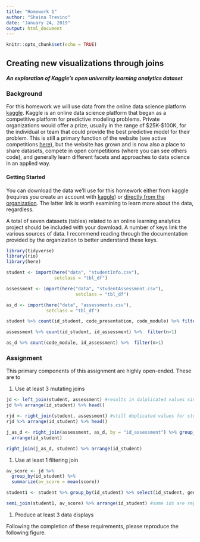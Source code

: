 ```yaml
---
title: "Homework 1"
author: "Shaina Trevino"
date: "January 24, 2019"
output: html_document
---
```


```r
knitr::opts_chunk$set(echo = TRUE)
```

## Creating new visualizations through joins

#### _An exploration of Kaggle's open university learning analytics dataset_

### Background

For this homework we will use data from the online data science platform [kaggle](https://www.kaggle.com/). Kaggle is an online data science platform that began as a competitive platform for predictive modeling problems. Private organizations would offer a prize, usually in the range of \$25K-$100K, for the individual or team that could provide the best predictive model for their problem. This is still a primary function of the website (see active competitions [here](https://www.kaggle.com/competitions>)), but the website has grown and is now also a place to share datasets, compete in open competitions (where you can see others code), and generally learn different facets and approaches to data science in an applied way.

#### Getting Started

You can download the data we’ll use for this homework either from kaggle (requires you create an account with [kaggle](https://www.kaggle.com/rocki37/open-university-learning-analytics-dataset)) or [directly from the organization](https://analyse.kmi.open.ac.uk/open_dataset). The latter link is worth examining to learn more about the data, regardless.

A total of seven datasets (tables) related to an online learning analytics project should be included with your download. A number of keys link the various sources of data. I recommend reading through the documentation provided by the organization to better understand these keys.

```r
library(tidyverse)
library(rio)
library(here)

student <- import(here("data", "studentInfo.csv"),
                  setclass = "tbl_df")

assessment <- import(here("data", "studentAssessment.csv"),
                          setclass = "tbl_df")

as_d <- import(here("data", "assessments.csv"),
               setclass = "tbl_df")

```

```r
student %>% count(id_student, code_presentation, code_module) %>% filter(n>1)

assessment %>% count(id_student, id_assessment) %>%  filter(n>1)

as_d %>% count(code_module, id_assessment) %>%  filter(n>1)

```

### Assignment

This primary components of this assignment are highly open-ended. These are to

1. Use at least 3 mutating joins

```r
jd <- left_join(student, assessment) #results in dulplicated values since there are more keys for student dataset 
jd %>% arrange(id_student) %>% head()
```

```r
rjd <- right_join(student, assessment) #still duplicated values for student id
rjd %>% arrange(id_student) %>% head()
```

```r
j_as_d <- right_join(assessment, as_d, by = "id_assessment") %>% group_by(id_student, id_assessment) %>% 
  arrange(id_student) 

right_join(j_as_d, student) %>% arrange(id_student)

```

1. Use at least 1 filtering join

```r
av_score <- jd %>% 
  group_by(id_student) %>% 
  summarize(av_score = mean(score))

student1 <- student %>% group_by(id_student) %>% select(id_student, gender, highest_education, final_result)

semi_join(student1, av_score) %>% arrange(id_student) #some ids are repeated beacuse people took the test twice (different years/different results)
```

1. Produce at least 3 data displays

Following the completion of these requirements, please reproduce the following figure.